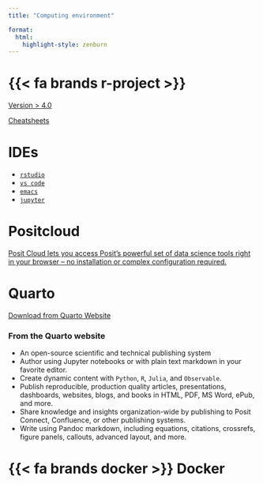 ```yaml
---
title: "Computing environment"

format:
  html:
    highlight-style: zenburn
---
```



# {{< fa brands r-project >}} 

[Version > 4.0](https://www.r-project.org)

[Cheatsheets](https://posit.co/resources/cheatsheets/)

# IDEs 

- [`rstudio`](https://posit.co/downloads/)
- [`vs code`](https://code.visualstudio.com)
- [`emacs`](https://www.gnu.org/software/emacs/)
- [`jupyter`](https://jupyter.org)

# Positcloud

[Posit Cloud lets you access Posit’s powerful set of data science tools right in your browser – no installation or complex configuration required.](https://posit.cloud)

# Quarto

[Download from Quarto Website](https://quarto.org)


::: {.callout-important}

### From the Quarto website

- An open-source scientific and technical publishing system
- Author using Jupyter notebooks or with plain text markdown in your favorite editor.
- Create dynamic content with `Python`, `R`, `Julia`, and `Observable`.
- Publish reproducible, production quality articles, presentations, dashboards, websites, blogs, and books in HTML, PDF, MS Word, ePub, and more.
-  Share knowledge and insights organization-wide by publishing to Posit Connect, Confluence, or other publishing systems.
- Write using Pandoc markdown, including equations, citations, crossrefs, figure panels, callouts, advanced layout, and more.

:::

# {{< fa brands docker >}} Docker


